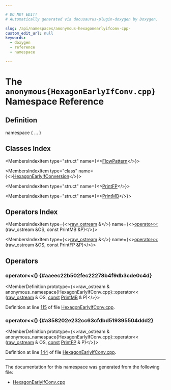 ```yaml
---

# DO NOT EDIT!
# Automatically generated via docusaurus-plugin-doxygen by Doxygen.

slug: /api/namespaces/anonymous-hexagonearlyifconv-cpp-
custom_edit_url: null
keywords:
  - doxygen
  - reference
  - namespace

---
```





# The `anonymous{HexagonEarlyIfConv.cpp}` Namespace Reference

<DoxygenPage pluginConfig={pluginConfig}>



## Definition

<CodeBlock>namespace &#123; ... &#125;</CodeBlock>

## Classes Index

<MembersIndex>

<MembersIndexItem
  type="struct"
  name={<><a href="/docs/api/structs/anonymous-namespace-hexagonearlyifconv-cpp-/flowpattern">FlowPattern</a></>}>
</MembersIndexItem>

<MembersIndexItem
  type="class"
  name={<><a href="/docs/api/classes/anonymous-namespace-hexagonearlyifconv-cpp-/hexagonearlyifconversion">HexagonEarlyIfConversion</a></>}>
</MembersIndexItem>

<MembersIndexItem
  type="struct"
  name={<><a href="/docs/api/structs/anonymous-namespace-hexagonearlyifconv-cpp-/printfp">PrintFP</a></>}>
</MembersIndexItem>

<MembersIndexItem
  type="struct"
  name={<><a href="/docs/api/structs/anonymous-namespace-hexagonearlyifconv-cpp-/printmb">PrintMB</a></>}>
</MembersIndexItem>

</MembersIndex>

## Operators Index

<MembersIndex>

<MembersIndexItem
  type={<><a href="/docs/api/classes/llvm/raw-ostream">raw&#95;ostream</a> &amp;</>}
  name={<><a href="#aaeec22b502fec22278b4f9db3cde0c4d">operator&lt;&lt;</a> (raw&#95;ostream &amp;OS, const PrintMB &amp;P)</>}>
</MembersIndexItem>

<MembersIndexItem
  type={<><a href="/docs/api/classes/llvm/raw-ostream">raw&#95;ostream</a> &amp;</>}
  name={<><a href="#a358202e232cc63cfdbd519395504ddd2">operator&lt;&lt;</a> (raw&#95;ostream &amp;OS, const PrintFP &amp;P)</>}>
</MembersIndexItem>

</MembersIndex>


<SectionDefinition>

## Operators

### operator&lt;&lt;() {#aaeec22b502fec22278b4f9db3cde0c4d}

<MemberDefinition
  prototype={<>raw&#95;ostream &amp; anonymous&#95;namespace&#123;HexagonEarlyIfConv.cpp&#125;::operator&lt;&lt; (<a href="/docs/api/classes/llvm/raw-ostream">raw&#95;ostream</a> &amp; OS, <a href="/docs/api/files/lib/lib/target/lib/target/aarch64/aarch64promoteconstant-cpp/#a90f8350fecae261c25be85d38b451bff">const</a> <a href="/docs/api/structs/anonymous-namespace-hexagonearlyifconv-cpp-/printmb">PrintMB</a> &amp; P)</>}>

Definition at line <a href="/docs/api/files/lib/lib/target/lib/target/hexagon/hexagonearlyifconv-cpp/#l00115">115</a> of file <a href="/docs/api/files/lib/lib/target/lib/target/hexagon/hexagonearlyifconv-cpp">HexagonEarlyIfConv.cpp</a>.
</MemberDefinition>

### operator&lt;&lt;() {#a358202e232cc63cfdbd519395504ddd2}

<MemberDefinition
  prototype={<>raw&#95;ostream &amp; anonymous&#95;namespace&#123;HexagonEarlyIfConv.cpp&#125;::operator&lt;&lt; (<a href="/docs/api/classes/llvm/raw-ostream">raw&#95;ostream</a> &amp; OS, <a href="/docs/api/files/lib/lib/target/lib/target/aarch64/aarch64promoteconstant-cpp/#a90f8350fecae261c25be85d38b451bff">const</a> <a href="/docs/api/structs/anonymous-namespace-hexagonearlyifconv-cpp-/printfp">PrintFP</a> &amp; P)</>}>

Definition at line <a href="/docs/api/files/lib/lib/target/lib/target/hexagon/hexagonearlyifconv-cpp/#l00144">144</a> of file <a href="/docs/api/files/lib/lib/target/lib/target/hexagon/hexagonearlyifconv-cpp">HexagonEarlyIfConv.cpp</a>.
</MemberDefinition>

</SectionDefinition>

<hr/>

The documentation for this namespace was generated from the following file:

<ul>
<li><a href="/docs/api/files/lib/lib/target/lib/target/hexagon/hexagonearlyifconv-cpp">HexagonEarlyIfConv.cpp</a></li>
</ul>

</DoxygenPage>
